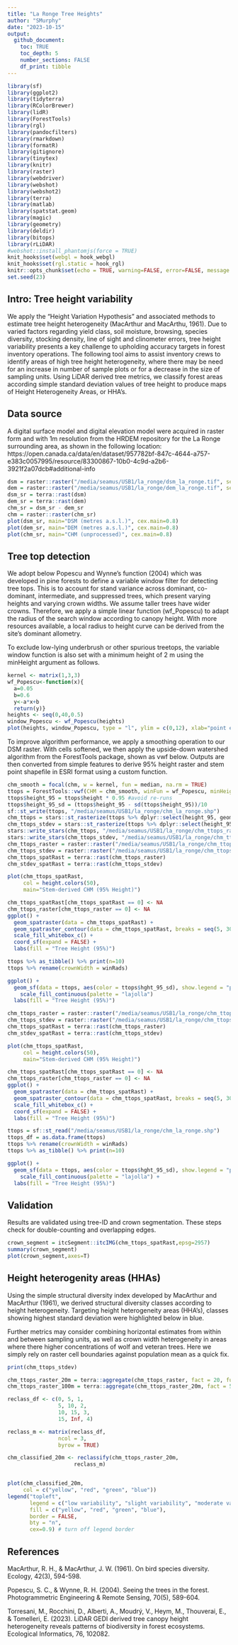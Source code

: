 ```yaml
---
title: "La Ronge Tree Heights"
author: "SMurphy"
date: "2023-10-15"
output: 
  github_document:
    toc: TRUE
    toc_depth: 5
    number_sections: FALSE
    df_print: tibble
---
```


```r
library(sf)
library(ggplot2)
library(tidyterra)
library(RColorBrewer)
library(lidR)
library(ForestTools)
library(rgl)
library(pandocfilters)
library(rmarkdown)
library(formatR)
library(gitignore)
library(tinytex)
library(knitr)
library(raster)
library(webdriver)
library(webshot)
library(webshot2)
library(terra)
library(matlab)
library(spatstat.geom)
library(magic)
library(geometry)
library(deldir)
library(bitops)
library(rLiDAR)
#webshot::install_phantomjs(force = TRUE)
knit_hooks$set(webgl = hook_webgl)
knit_hooks$set(rgl.static = hook_rgl)
knitr::opts_chunk$set(echo = TRUE, warning=FALSE, error=FALSE, message = FALSE)
set.seed(23)
```

## Intro: Tree height variability

We apply the “Height Variation Hypothesis” and associated methods to estimate tree height heterogeneity (MacArthur and MacArthu, 1961). Due to varied factors regarding yield class, soil moisture, browsing, species diversity, stocking density, line of sight and clinometer errors, tree height variability presents a key challenge to upholding accuracy targets in forest inventory operations. The following tool aims to assist inventory crews to identify areas of high tree height heterogeneity, where there may be need for an increase in number of sample plots or for a decrease in the size of sampling units. Using LiDAR derived tree metrics, we classify forest areas according simple standard deviation values of tree height to produce maps of Height Heterogeneity Areas, or HHA's.


## Data source

A digital surface model and digital elevation model were acquired in raster form and with 1m resolution from the HRDEM repository for the La Ronge surrounding area, as shown in the following location: https://open.canada.ca/data/en/dataset/957782bf-847c-4644-a757-e383c0057995/resource/83300867-10b0-4c9d-a2b6-3921f2a07dcb#additional-info

```r
dsm = raster::raster("/media/seamus/USB1/la_ronge/dsm_la_ronge.tif", select = 'xyzcr', filter = '-drop_class 19')
dem = raster::raster("/media/seamus/USB1/la_ronge/dem_la_ronge.tif", select = 'xyzcr', filter = '-drop_class 19')
dsm_sr = terra::rast(dsm)
dem_sr = terra::rast(dem)
chm_sr = dsm_sr - dem_sr
chm = raster::raster(chm_sr)
plot(dsm_sr, main="DSM (metres a.s.l.)", cex.main=0.8)
plot(dem_sr, main="DEM (metres a.s.l.)", cex.main=0.8)
plot(chm_sr, main="CHM (unprocessed)", cex.main=0.8)
```

## Tree top detection 

We adopt below Popescu and Wynne's function (2004) which was developed in pine forests to define a variable window filter for detecting tree tops. This is to account for stand variance across dominant, co-dominant, intermediate, and suppressed trees, which present varying heights and varying crown widths. We assume taller trees have wider crowns. Therefore, we apply a simple linear function (wf_Popescu) to adapt the radius of the search window according to canopy height. With more resources available, a local radius to height curve can be derived from the site's dominant allometry. 

To exclude low-lying underbrush or other spurious treetops, the variable window function is also set with a minimum height of 2 m using the minHeight argument as follows. 

```r
kernel <- matrix(1,3,3)
wf_Popescu<-function(x){ 
  a=0.05
  b=0.6 
  y<-a*x+b 
  return(y)}
heights <- seq(0,40,0.5)
window_Popescu <- wf_Popescu(heights)
plot(heights, window_Popescu, type = "l", ylim = c(0,12), xlab="point elevation (m)", ylab="window diameter (m)", main='Variable Window Function (Popescu & Wynne 2004)')
```

To improve algorithm performance, we apply a smoothing operation to our DSM raster. With cells softened, we then apply the upside-down watershed algorithm from the ForestTools package, shown as vwf below. Outputs are then converted from simple features to derive 95% height raster and stem point shapefile in ESRI format using a custom function.   

```r
chm_smooth = focal(chm, w = kernel, fun = median, na.rm = TRUE) 
ttops = ForestTools::vwf(CHM = chm_smooth, winFun = wf_Popescu, minHeight = 2)
ttops$height_95 = ttops$height * 0.95 #avoid re-runs
ttops$height_95_sd = (ttops$height_95 - sd(ttops$height_95))/10
sf::st_write(ttops, "/media/seamus/USB1/la_ronge/chm_la_ronge.shp")
chm_ttops = stars::st_rasterize(ttops %>% dplyr::select(height_95, geometry))
chm_ttops_stdev = stars::st_rasterize(ttops %>% dplyr::select(height_95_sd, geometry))
stars::write_stars(chm_ttops, "/media/seamus/USB1/la_ronge/chm_ttops_raster.tif")
stars::write_stars(chm_ttops_stdev, "/media/seamus/USB1/la_ronge/chm_ttops_stdev.tif")
chm_ttops_raster = raster::raster("/media/seamus/USB1/la_ronge/chm_ttops_raster.tif")
chm_ttops_stdev = raster::raster("/media/seamus/USB1/la_ronge/chm_ttops_stdev.tif")
chm_ttops_spatRast = terra::rast(chm_ttops_raster)
chm_stdev_spatRast = terra::rast(chm_ttops_stdev)

plot(chm_ttops_spatRast, 
     col = height.colors(50), 
     main="Stem-derived CHM (95% Height)")

chm_ttops_spatRast[chm_ttops_spatRast == 0] <- NA
chm_ttops_raster[chm_ttops_raster == 0] <- NA
ggplot() +
  geom_spatraster(data = chm_ttops_spatRast) +
  geom_spatraster_contour(data = chm_ttops_spatRast, breaks = seq(5, 30, 5)) +
  scale_fill_whitebox_c() +
  coord_sf(expand = FALSE) +
  labs(fill = "Tree Height (95%)")

ttops %>% as_tibble() %>% print(n=10)
ttops %>% rename(crownWidth = winRads)

ggplot() +
  geom_sf(data = ttops, aes(color = ttops$hght_95_sd), show.legend = "point", size = 0.05, shape = ".") +
    scale_fill_continuous(palette = "lajolla")
  labs(fill = "Tree Height (95%)")
```

```r
chm_ttops_raster = raster::raster("/media/seamus/USB1/la_ronge/chm_ttops_raster.tif")
chm_ttops_stdev = raster::raster("/media/seamus/USB1/la_ronge/chm_ttops_stdev.tif")
chm_ttops_spatRast = terra::rast(chm_ttops_raster)
chm_stdev_spatRast = terra::rast(chm_ttops_stdev)

plot(chm_ttops_spatRast, 
     col = height.colors(50), 
     main="Stem-derived CHM (95% Height)")

chm_ttops_spatRast[chm_ttops_spatRast == 0] <- NA
chm_ttops_raster[chm_ttops_raster == 0] <- NA
ggplot() +
  geom_spatraster(data = chm_ttops_spatRast) +
  geom_spatraster_contour(data = chm_ttops_spatRast, breaks = seq(5, 30, 5)) +
  scale_fill_whitebox_c() +
  coord_sf(expand = FALSE) +
  labs(fill = "Tree Height (95%)")

ttops = sf::st_read("/media/seamus/USB1/la_ronge/chm_la_ronge.shp")
ttops_df = as.data.frame(ttops)
ttops %>% rename(crownWidth = winRads)
ttops %>% as_tibble() %>% print(n=10)
```

```r
ggplot() +
  geom_sf(data = ttops, aes(color = ttops$hght_95_sd), show.legend = "point", size = 0.05, shape = ".") +
    scale_fill_continuous(palette = "lajolla") + 
  labs(fill = "Tree Height (95%)")
```

## Validation

Results are validated using tree-ID and crown segmentation. These steps check for double-counting and overlapping edges. 

```r
crown_segment = itcSegment::itcIMG(chm_ttops_spatRast,epsg=2957)
summary(crown_segment)
plot(crown_segment,axes=T)
```


## Height heterogenity areas (HHAs)

Using the simple structural diversity index developed by MacArthur and MacArthur (1961), we derived structural diversity classes according to height heterogeneity. Targeting height heterogeneity areas (HHA's), classes showing highest standard deviation were highlighted below in blue. 

Further metrics may consider combining horizontal estimates from within and between sampling units, as well as crown width heterogeneity in areas where there higher concentrations of wolf and veteran trees. Here we simply rely on raster cell boundaries against population mean  as a quick fix. 

```r

print(chm_ttops_stdev)

chm_ttops_raster_20m = terra::aggregate(chm_ttops_raster, fact = 20, fun = mean)
chm_ttops_raster_100m = terra::aggregate(chm_ttops_raster_20m, fact = 5, fun = mean)

reclass_df <- c(0, 5, 1,
                5, 10, 2,
                10, 15, 3,
                15, Inf, 4)

reclass_m <- matrix(reclass_df,
                ncol = 3,
                byrow = TRUE)

chm_classified_20m <- reclassify(chm_ttops_raster_20m,
                     reclass_m)


plot(chm_classified_20m,
     col = c("yellow", "red", "green", "blue"))
legend("topleft",
       legend = c("low variability", "slight variability", "moderate variability", "high variability"),
       fill = c("yellow", "red", "green", "blue"),
       border = FALSE,
       bty = "n",
       cex=0.9) # turn off legend border
```


## References

MacArthur, R. H., & MacArthur, J. W. (1961). On bird species diversity. Ecology, 42(3), 594-598.

Popescu, S. C., & Wynne, R. H. (2004). Seeing the trees in the forest. Photogrammetric Engineering & Remote Sensing, 70(5), 589-604.

Torresani, M., Rocchini, D., Alberti, A., Moudrý, V., Heym, M., Thouverai, E., & Tomelleri, E. (2023). LiDAR GEDI derived tree canopy height heterogeneity reveals patterns of biodiversity in forest ecosystems. Ecological Informatics, 76, 102082.
